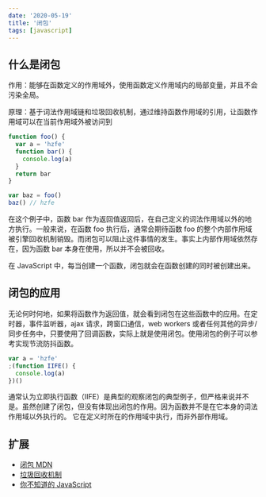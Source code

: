 ```yaml
---
date: '2020-05-19'
title: '闭包'
tags: [javascript]
---
```


## 什么是闭包

作用：能够在函数定义的作用域外，使用函数定义作用域内的局部变量，并且不会污染全局。

原理：基于词法作用域链和垃圾回收机制，通过维持函数作用域的引用，让函数作用域可以在当前作用域外被访问到

```javascript
function foo() {
  var a = 'hzfe'
  function bar() {
    console.log(a)
  }
  return bar
}

var baz = foo()
baz() // hzfe
```

在这个例子中，函数 bar 作为返回值返回后，在自己定义的词法作用域以外的地方执行。一般来说，在函数 foo 执行后，通常会期待函数 foo 的整个内部作用域被引擎回收机制销毁。而闭包可以阻止这件事情的发生。事实上内部作用域依然存在，因为函数 bar 本身在使用，所以并不会被回收。

在 JavaScript 中，每当创建一个函数，闭包就会在函数创建的同时被创建出来。

## 闭包的应用

无论何时何地，如果将函数作为返回值，就会看到闭包在这些函数中的应用。在定时器，事件监听器，ajax 请求，跨窗口通信，web workers 或者任何其他的异步/同步任务中，只要使用了回调函数，实际上就是使用闭包。使用闭包的例子可以参考实现节流防抖函数。

```javascript
var a = 'hzfe'
;(function IIFE() {
  console.log(a)
})()
```

通常认为立即执行函数（IIFE）是典型的观察闭包的典型例子，但严格来说并不是。虽然创建了闭包，但没有体现出闭包的作用。因为函数并不是在它本身的词法作用域以外执行的。 它在定义时所在的作用域中执行，而非外部作用域。

## 扩展

- [闭包 MDN](https://developer.mozilla.org/zh-CN/docs/Web/JavaScript/Closures)
- [垃圾回收机制](https://developer.mozilla.org/zh-CN/docs/Web/JavaScript/Reference/Errors/Closed_Overlay_Requires_Arguments)
- [你不知道的 JavaScript](https://www.imooc.com/article/2907)
